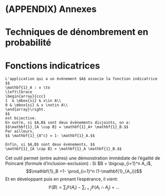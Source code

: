 # (APPENDIX) Annexes {-}

# Techniques de dénombrement en probabilité

# Fonctions indicatrices

```theorem
L'application qui a un évènement $A$ associe la fonction indicatrice $$
\mathbf{1}_A : x \to  
\left\lbrace
\begin{array}{ccc}
1  & \mbox{si} & x\in A\\
0 & \mbox{si} & x \notin A\\
\end{array}\right.
$$
est bijective.
En outre, si $A,B$ sont deux évènements disjoints, on a:
$$\mathbf{1}_{A \cup B} = \mathbf{1}_A+ \mathbf{1}_B.$$
Par ailleurs,
$$ \mathbf{1}_{A^c} = 1- \mathbf{1}_A.$$

Enfin, si $A,B$ sont deux évènements, $$
\mathbf{1}_{A \cap B} = \mathbf{1}_A \mathbf{1}_B.$$
```
Cet outil permet (entre autres) une démonstration immédiate de l'égalité de Poincaré (formule d'inclusion-exclusion) :
Si $B = \bigcup_{i=1}^n A_i$, 
$$\mathbf{1}_B =1- \prod_{i=1}^n (1-\mathbf{1}_{A_i})$$
Et en développant puis en prenant l'espérance, il vient:
$$\mathbb{P}(B) = \sum_i \mathbb{P}(A_i) - \sum_{i<j} \mathbb{P}(A_i \cap A_j)+  \ldots  $$
<!-- # Transformée de Laplace -->

<!-- # Autres annexes -->
